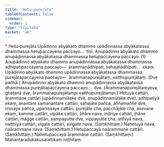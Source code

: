 ```yaml
---
title: "Hetu-purejāta"
tableOfContents: false
sidebar:
  order: 1
type: "tipitaka"
basket: "ab"
---
```



<DynamicBreadcrumb />

<Paragraph type="center">
* Hetu-purejāta
</Paragraph>

<Division number="102">

<Paragraph number="2230">
Upādinno abyākato dhammo upādinnassa abyākatassa dhammassa hetupaccayena paccayo…  tīṇi.
</Paragraph>

<Paragraph number="2231">
Anupādinno abyākato dhammo anupādinnassa abyākatassa dhammassa hetupaccayena paccayo. (1)
</Paragraph>

<Paragraph number="2232">
Anupādinno abyākato dhammo anupādinnassa abyākatassa dhammassa adhipatipaccayena paccayo—  ārammaṇādhipati, sahajātādhipati…  ekaṃ.
</Paragraph>

<Paragraph number="2233">
Upādinno abyākato dhammo upādinnassa abyākatassa dhammassa purejātapaccayena paccayo—  ārammaṇapurejātaṃ, vatthupurejātaṃ. (Dve pañhā.)
</Paragraph>

<Paragraph number="2234">
Anupādinno abyākato dhammo anupādinnassa abyākatassa dhammassa purejātapaccayena paccayo…  dve. (Ārammaṇapurejātaṃyeva, ghaṭanā dve, ārammaṇapurejātampi vatthupurejātampi.)
</Paragraph>

</Division>
<Division number="103">

<Paragraph number="2235">
Hetuyā cattāri, ārammaṇe cattāri (upādinnamūlake dve, anupādinnamūlake dve), adhipatiyā ekaṃ, anantare samanantare cattāri, sahajāte pañca, aññamaññe dve, nissaye pañca, upanissaye cattāri, purejāte cha, pacchājāte cha, āsevane ekaṃ, kamme cattāri, vipāke cattāri, āhāre nava, indriye cattāri, jhāne cattāri, magge cattāri, sampayutte dve, vippayutte cha, atthiyā nava, natthiyā cattāri, vigate cattāri, avigate nava. (Saṃkhittaṃ.)
</Paragraph>

<Paragraph number="2236">
Nahetuyā nava, naārammaṇe nava. (Saṃkhittaṃ.)
</Paragraph>

<Paragraph number="2237">
Hetupaccayā naārammaṇe cattāri. (Saṃkhittaṃ.)
</Paragraph>

<Paragraph number="2238">
Nahetupaccayā ārammaṇe cattāri. (Saṃkhittaṃ.)

</Paragraph>
</Division>

<Paragraph number="2239" type="center">
Mahantaradukakusalattikaṃ niṭṭhitaṃ.
</Paragraph>